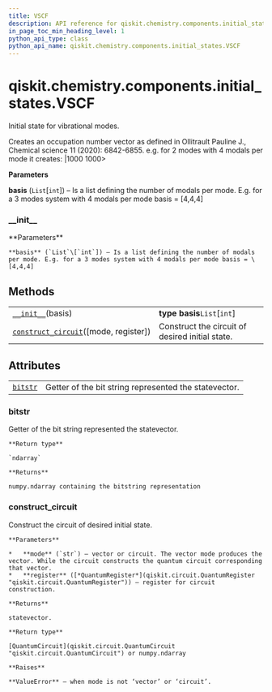 ```yaml
---
title: VSCF
description: API reference for qiskit.chemistry.components.initial_states.VSCF
in_page_toc_min_heading_level: 1
python_api_type: class
python_api_name: qiskit.chemistry.components.initial_states.VSCF
---
```


<span id="qiskit-chemistry-components-initial-states-vscf" />

# qiskit.chemistry.components.initial\_states.VSCF

<Class id="qiskit.chemistry.components.initial_states.VSCF" github="https://github.com/qiskit-community/qiskit-aqua/tree/stable/0.8/qiskit/chemistry/components/initial_states/vscf.py" signature="VSCF(basis)">
  Initial state for vibrational modes.

  Creates an occupation number vector as defined in Ollitrault Pauline J., Chemical science 11 (2020): 6842-6855. e.g. for 2 modes with 4 modals per mode it creates: |1000 1000>

  **Parameters**

  **basis** (`List`\[`int`]) – Is a list defining the number of modals per mode. E.g. for a 3 modes system with 4 modals per mode basis = \[4,4,4]

  ### \_\_init\_\_

  <Function id="qiskit.chemistry.components.initial_states.VSCF.__init__" name="__init__" signature="__init__(basis)">
    **Parameters**

    **basis** (`List`\[`int`]) – Is a list defining the number of modals per mode. E.g. for a 3 modes system with 4 modals per mode basis = \[4,4,4]
  </Function>

  ## Methods

  |                                                                                                                                                                                  |                                                 |
  | -------------------------------------------------------------------------------------------------------------------------------------------------------------------------------- | ----------------------------------------------- |
  | [`__init__`](#qiskit.chemistry.components.initial_states.VSCF.__init__ "qiskit.chemistry.components.initial_states.VSCF.__init__")(basis)                                        | **type basis**`List`\[`int`]                    |
  | [`construct_circuit`](#qiskit.chemistry.components.initial_states.VSCF.construct_circuit "qiskit.chemistry.components.initial_states.VSCF.construct_circuit")(\[mode, register]) | Construct the circuit of desired initial state. |

  ## Attributes

  |                                                                                                                              |                                                       |
  | ---------------------------------------------------------------------------------------------------------------------------- | ----------------------------------------------------- |
  | [`bitstr`](#qiskit.chemistry.components.initial_states.VSCF.bitstr "qiskit.chemistry.components.initial_states.VSCF.bitstr") | Getter of the bit string represented the statevector. |

  ### bitstr

  <Function id="qiskit.chemistry.components.initial_states.VSCF.bitstr" name="bitstr" signature="property bitstr">
    Getter of the bit string represented the statevector.

    **Return type**

    `ndarray`

    **Returns**

    numpy.ndarray containing the bitstring representation
  </Function>

  ### construct\_circuit

  <Function id="qiskit.chemistry.components.initial_states.VSCF.construct_circuit" name="construct_circuit" signature="construct_circuit(mode='circuit', register=None)">
    Construct the circuit of desired initial state.

    **Parameters**

    *   **mode** (`str`) – vector or circuit. The vector mode produces the vector. While the circuit constructs the quantum circuit corresponding that vector.
    *   **register** ([*QuantumRegister*](qiskit.circuit.QuantumRegister "qiskit.circuit.QuantumRegister")) – register for circuit construction.

    **Returns**

    statevector.

    **Return type**

    [QuantumCircuit](qiskit.circuit.QuantumCircuit "qiskit.circuit.QuantumCircuit") or numpy.ndarray

    **Raises**

    **ValueError** – when mode is not ‘vector’ or ‘circuit’.
  </Function>
</Class>

